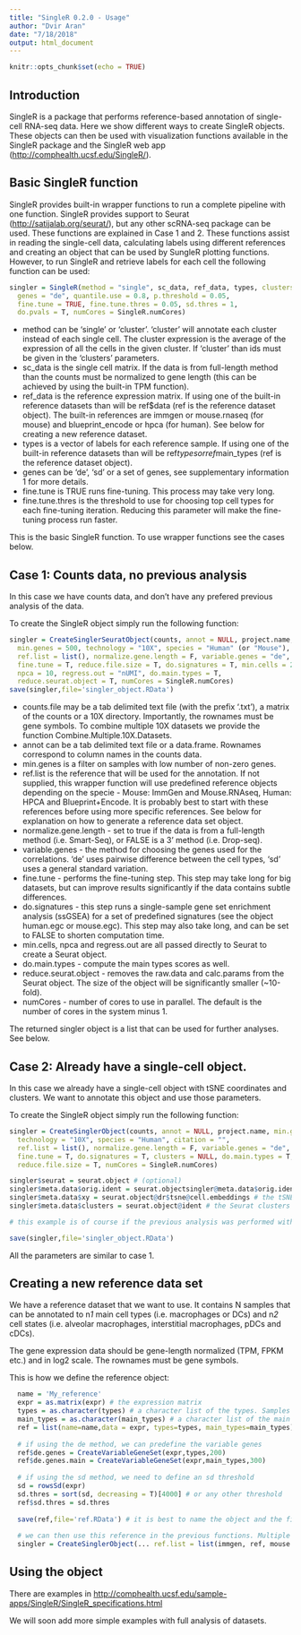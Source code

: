 ```yaml
---
title: "SingleR 0.2.0 - Usage"
author: "Dvir Aran"
date: "7/18/2018"
output: html_document
---
```


```r
knitr::opts_chunk$set(echo = TRUE)
```

## Introduction

SingleR is a package that performs reference-based annotation of single-cell RNA-seq data. Here we show different ways to create SingleR objects. These objects can then be used with visualization functions available in the SingleR package and the SingleR web app (<http://comphealth.ucsf.edu/SingleR/>). 



## Basic SingleR function

SingleR provides built-in wrapper functions to run a complete pipeline with one function. SingleR provides support to Seurat (<http://satijalab.org/seurat/>), but any other scRNA-seq package can be used. These functions are explained in Case 1 and 2. These functions assist in reading the single-cell data, calculating labels using different references and creating an object that can be used by SungleR plotting functions. However, to run SingleR and retrieve labels for each cell the following function can be used:

```r
singler = SingleR(method = "single", sc_data, ref_data, types, clusters = NULL,
  genes = "de", quantile.use = 0.8, p.threshold = 0.05,
  fine.tune = TRUE, fine.tune.thres = 0.05, sd.thres = 1,
  do.pvals = T, numCores = SingleR.numCores)
```

  - method can be 'single' or 'cluster'. 'cluster' will annotate each cluster instead of each single cell. The cluster expression is the average of the expression of all the cells in the given cluster. If 'cluster' than ids must be given in the 'clusters' parameters. 
  - sc_data is the single cell matrix. If the data is from full-length method than the counts must be normalized to gene length (this can be achieved by using the built-in TPM function).
  - ref_data is the reference expression matrix. If using one of the built-in reference datasets than will be ref$data (ref is the reference dataset object). The built-in references are immgen or mouse.rnaseq (for mouse) and blueprint_encode or hpca (for human). See below for creating a new reference dataset. 
  - types is a vector of labels for each reference sample. If using one of the built-in reference datasets than will be ref$types or ref$main_types (ref is the reference dataset object).
  - genes can be 'de', 'sd' or a set of genes, see supplementary information 1 for more details.
  - fine.tune is TRUE runs fine-tuning. This process may take very long.
  - fine.tune.thres is the threshold to use for choosing top cell types for each fine-tuning iteration. Reducing this parameter will make the fine-tuning process run faster.
  
This is the basic SingleR function. To use wrapper functions see the cases below.

## Case 1: Counts data, no previous analysis

In this case we have counts data, and don't have any prefered previous analysis of the data.

To create the SingleR object simply run the following function:

```r
singler = CreateSinglerSeuratObject(counts, annot = NULL, project.name,
  min.genes = 500, technology = "10X", species = "Human" (or "Mouse"), citation = "",
  ref.list = list(), normalize.gene.length = F, variable.genes = "de",
  fine.tune = T, reduce.file.size = T, do.signatures = T, min.cells = 2,
  npca = 10, regress.out = "nUMI", do.main.types = T,
  reduce.seurat.object = T, numCores = SingleR.numCores)
save(singler,file='singler_object.RData')
```

  - counts.file may be a tab delimited text file (with the prefix '.txt'), a matrix of the counts or a 10X directory. Importantly, the rownames must be gene symbols. To combine multiple 10X datasets we provide the function Combine.Multiple.10X.Datasets.
  - annot can be a tab delimited text file or a data.frame. Rownames correspond to column names in the counts data.
  - min.genes is a filter on samples with low number of non-zero genes.
  - ref.list is the reference that will be used for the annotation. If not supplied, this wrapper function will use  predefined reference objects depending on the specie - Mouse: ImmGen and Mouse.RNAseq, Human: HPCA and Blueprint+Encode. It is probably best to start with these references before using more specific references. See below for explanation on how to generate a reference data set object.
  - normalize.gene.length - set to true if the data is from a full-length method (i.e. Smart-Seq), or FALSE is a 3' method (i.e. Drop-seq).
  - variable.genes - the method for choosing the genes used for the correlations. 'de' uses pairwise difference between the cell types, 'sd' uses a general standard variation.
  - fine.tune - performs the fine-tuning step. This step may take long for big datasets, but can improve results significantly if the data contains subtle differences.
  - do.signatures - this step runs a single-sample gene set enrichment analysis (ssGSEA) for a set of predefined signatures (see the object human.egc or mouse.egc). This step may also take long, and can be set to FALSE to shorten computation time.
  - min.cells, npca and regress.out are all passed directly to Seurat to create a Seurat object.
  - do.main.types - compute the main types scores as well.
  - reduce.seurat.object - removes the raw.data and calc.params from the Seurat object. The size of the object will be significantly smaller (~10-fold).
  - numCores - number of cores to use in parallel. The default is the number of cores in the system minus 1. 
  
The returned singler object is a list that can be used for further analyses. See below.
  
## Case 2: Already have a single-cell object.

In this case we already have a single-cell object with tSNE coordinates and clusters. We want to annotate this object and use those parameters.

To create the SingleR object simply run the following function:

```r
singler = CreateSinglerObject(counts, annot = NULL, project.name, min.genes = 500,
  technology = "10X", species = "Human", citation = "",
  ref.list = list(), normalize.gene.length = F, variable.genes = "de",
  fine.tune = T, do.signatures = T, clusters = NULL, do.main.types = T, 
  reduce.file.size = T, numCores = SingleR.numCores)

singler$seurat = seurat.object # (optional)
singler$meta.data$orig.ident = seurat.objectsingler@meta.data$orig.ident # the original identities, if not supplied in 'annot'
singler$meta.data$xy = seurat.object@dr$tsne@cell.embeddings # the tSNE coordinates
singler$meta.data$clusters = seurat.object@ident # the Seurat clusters (if 'clusters' not provided)

# this example is of course if the previous analysis was performed with Seurat, but any other previous coordinates and clusters can be used.

save(singler,file='singler_object.RData')
```  

All the parameters are similar to case 1.

## Creating a new reference data set

We have a reference dataset that we want to use. It contains N samples that can be annotated to n*1* main cell types (i.e. macrophages or DCs) and n*2* cell states (i.e. alveolar macrophages, interstitial macrophages, pDCs and cDCs). 

The gene expression data should be gene-length normalized (TPM, FPKM etc.) and in log2 scale. The rownames must be gene symbols.

This is how we define the reference object:

```r
  name = 'My_reference'
  expr = as.matrix(expr) # the expression matrix
  types = as.character(types) # a character list of the types. Samples from the same type should have the same name.
  main_types = as.character(main_types) # a character list of the main types. 
  ref = list(name=name,data = expr, types=types, main_types=main_types)
  
  # if using the de method, we can predefine the variable genes
  ref$de.genes = CreateVariableGeneSet(expr,types,200)
  ref$de.genes.main = CreateVariableGeneSet(expr,main_types,300)
  
  # if using the sd method, we need to define an sd threshold
  sd = rowsSd(expr)
  sd.thres = sort(sd, decreasing = T)[4000] # or any other threshold
  ref$sd.thres = sd.thres
  
  save(ref,file='ref.RData') # it is best to name the object and the file with the same name.
  
  # we can then use this reference in the previous functions. Multiple references can used.
  singler = CreateSinglerObject(... ref.list = list(immgen, ref, mouse.rnaseq)
```

## Using the object

There are examples in <http://comphealth.ucsf.edu/sample-apps/SingleR/SingleR_specifications.html>

We will soon add more simple examples with full analysis of datasets.

